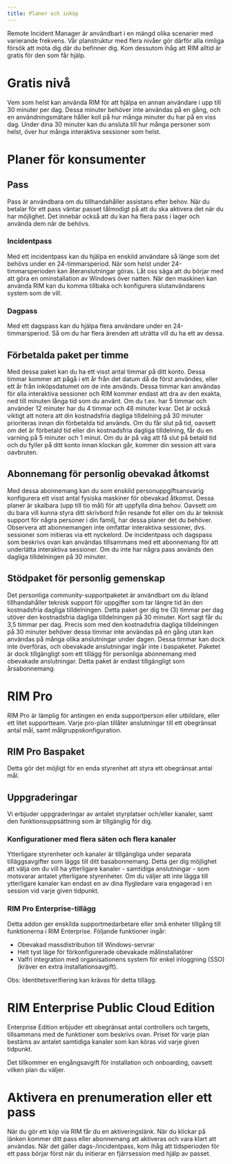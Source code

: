 ```yaml
---
title: Planer och inköp
---
```



Remote Incident Manager är användbart i en mängd olika scenarier med varierande frekvens. Vår planstruktur med flera nivåer gör därför alla rimliga försök att möta dig där du befinner dig. Kom dessutom ihåg att RIM alltid är gratis för den som får hjälp.

# Gratis nivå

Vem som helst kan använda RIM för att hjälpa en annan användare i upp till 30 minuter per dag. Dessa minuter behöver inte användas på en gång, och en användningsmätare håller koll på hur många minuter du har på en viss dag. Under dina 30 minuter kan du ansluta till hur många personer som helst, över hur många interaktiva sessioner som helst.

# Planer för konsumenter

## Pass

Pass är användbara om du tillhandahåller assistans efter behov. När du betalar för ett pass väntar passet tålmodigt på att du ska aktivera det när du har möjlighet. Det innebär också att du kan ha flera pass i lager och använda dem när de behövs.

### Incidentpass

Med ett incidentpass kan du hjälpa en enskild användare så länge som det behövs under en 24-timmarsperiod. När som helst under 24-timmarsperioden kan återanslutningar göras. Låt oss säga att du börjar med att göra en ominstallation av Windows över natten. När den maskinen kan använda RIM kan du komma tillbaka och konfigurera slutanvändarens system som de vill.

### Dagpass

Med ett dagspass kan du hjälpa flera användare under en 24-timmarsperiod. Så om du har flera ärenden att uträtta vill du ha ett av dessa.

## Förbetalda paket per timme

Med dessa paket kan du ha ett visst antal timmar på ditt konto. Dessa timmar kommer att pågå i ett år från det datum då de först användes, eller ett år från inköpsdatumet om de inte används.
Dessa timmar kan användas för alla interaktiva sessioner och RIM kommer endast att dra av den exakta, ned till minuten långa tid som du använt. Om du t.ex. har 5 timmar och använder 12 minuter har du 4 timmar och 48 minuter kvar. Det är också viktigt att notera att din kostnadsfria dagliga tilldelning på 30 minuter prioriteras innan din förbetalda tid används. Om du får slut på tid, oavsett om det är förbetald tid eller din kostnadsfria dagliga tilldelning, får du en varning på 5 minuter och 1 minut. Om du är på väg att få slut på betald tid och du fyller på ditt konto innan klockan går, kommer din session att vara oavbruten.

## Abonnemang för personlig obevakad åtkomst

Med dessa abonnemang kan du som enskild personuppgiftsansvarig konfigurera ett visst antal fysiska maskiner för obevakad åtkomst. Dessa planer är skalbara (upp till tio mål) för att uppfylla dina behov. Oavsett om du bara vill kunna styra ditt skrivbord från resande fot eller om du är teknisk support för några personer i din familj, har dessa planer det du behöver.  
Observera att abonnemangen inte omfattar interaktiva sessioner, dvs. sessioner som initieras via ett nyckelord. De incidentpass och dagspass som beskrivs ovan kan användas tillsammans med ett abonnemang för att underlätta interaktiva sessioner. Om du inte har några pass används den dagliga tilldelningen på 30 minuter.

## Stödpaket för personlig gemenskap

Det personliga community-supportpaketet är användbart om du ibland tillhandahåller teknisk support för uppgifter som tar längre tid än den kostnadsfria dagliga tilldelningen. Detta paket ger dig tre (3) timmar per dag utöver den kostnadsfria dagliga tilldelningen på 30 minuter. Kort sagt får du 3,5 timmar per dag. Precis som med den kostnadsfria dagliga tilldelningen på 30 minuter behöver dessa timmar inte användas på en gång utan kan användas på många olika anslutningar under dagen. Dessa timmar kan dock inte överföras, och obevakade anslutningar ingår inte i baspaketet. Paketet är dock tillgängligt som ett tillägg för personliga abonnemang med obevakade anslutningar. Detta paket är endast tillgängligt som årsabonnemang.

# RIM Pro

RIM Pro är lämplig för antingen en enda supportperson eller utbildare, eller ett litet supportteam. Varje pro-plan tillåter anslutningar till ett obegränsat antal mål, samt målgruppskonfiguration.

## RIM Pro Baspaket

Detta gör det möjligt för en enda styrenhet att styra ett obegränsat antal mål.

## Uppgraderingar

Vi erbjuder uppgraderingar av antalet styrplatser och/eller kanaler, samt den funktionsuppsättning som är tillgänglig för dig.

### Konfigurationer med flera säten och flera kanaler

Ytterligare styrenheter och kanaler är tillgängliga under separata tilläggsavgifter som läggs till ditt basabonnemang. Detta ger dig möjlighet att välja om du vill ha ytterligare kanaler - samtidiga anslutningar - som motsvarar antalet ytterligare styrenheter. Om du väljer att inte lägga till ytterligare kanaler kan endast en av dina flygledare vara engagerad i en session vid varje given tidpunkt. 

### RIM Pro Enterprise-tillägg

Detta addon ger enskilda supportmedarbetare eller små enheter tillgång till funktionerna i RIM Enterprise. Följande funktioner ingår:
* Obevakad massdistribution till Windows-servrar
* Helt tyst läge för förkonfigurerade obevakade målinstallatörer
* Valfri integration med organisationens system för enkel inloggning (SSO) (kräver en extra installationsavgift).

Obs: Identitetsverifiering kan krävas för detta tillägg.

# RIM Enterprise Public Cloud Edition

Enterprise Edition erbjuder ett obegränsat antal controllers och targets, tillsammans med de funktioner som beskrivs ovan. Priset för varje plan bestäms av antalet samtidiga kanaler som kan köras vid varje given tidpunkt.

Det tillkommer en engångsavgift för installation och onboarding, oavsett vilken plan du väljer.  

# Aktivera en prenumeration eller ett pass

När du gör ett köp via RIM får du en aktiveringslänk. När du klickar på länken kommer ditt pass eller abonnemang att aktiveras och vara klart att användas. När det gäller dags-/incidentpass, kom ihåg att tidsperioden för ett pass börjar först när du initierar en fjärrsession med hjälp av passet.
